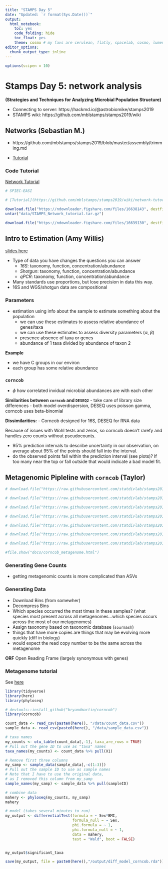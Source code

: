 ```yaml
---
title: "STAMPS Day 5"
date: "Updated: `r format(Sys.Date())`"
output: 
  html_notebook:
    toc: yes
    code_folding: hide
    toc_float: yes
    theme: cosmo # my favs are cerulean, flatly, spacelab, cosmo, lumen
editor_options: 
  chunk_output_type: inline
---
```


```r
options(scipen = 10)
```


# Stamps Day 5: network analysis

**(Strategies and Techniques for Analyzing Microbial Population Structure)**

 - Connecting to server: https://hackmd.io/@astrobiomike/stamps2019
 - STAMPS wiki: https://github.com/mblstamps/stamps2019/wiki


## **Networks** (Sebastian M.)

 - https://github.com/mblstamps/stamps2019/blob/master/assembly/trimming.md

 - [Tutorial](https://github.com/mblstamps/stamps2019/wiki/network-tutorial)
 
 
### Code Tutorial

[Network Tutorial](https://github.com/mblstamps/stamps2019/wiki/network-tutorial)

```r
# SPIEC-EASI

# [Tutorial](https://github.com/mblstamps/stamps2019/wiki/network-tutorial)

download.file("https://ndownloader.figshare.com/files/16638143", destfile = "data/STAMPS_Network_tutorial.tar.gz")
untar("data/STAMPS_Network_tutorial.tar.gz")

download.file("https://ndownloader.figshare.com/files/16639130", destfile = "code/STAMPS_Network_tutorial2019.R")
```


## Intro to Estimation (Amy Willis)

[slides here](https://github.com/statdivlab/stamps2019/tree/master/estimation)


 - Type of data you have changes the questions you can answer 
    - *16S*: taxonomy, function, concentration/abundance 
    - *Shotgun*: taxonomy, function, concentration/abundance 
    - *qPCR*: taxonomy, function, concentration/abundance
    
 - Many standards use proportions, but lose precision in data this way. 
 - 16S and WGS/shotgun data are compositional
 
### Parameters

 - estimation using info about the sample to estimate something about the population
    - we can use these estimates to assess relative abundance of genes/taxa
    - we can use these estimates to assess diversity parameters ($\alpha$, $\beta$)
    - presence absence of taxa or genes
    - abundance of 1 taxa divided by abundance of taxon 2

**Example**

 - we have C groups in our environ
 - each group has some relative abundance

### `corncob`

- $\phi$  how correlated invidual microbial abundances are with each other

**Similarities between `corncob` and `DESEQ2`**
 - take care of library size differences
 - both model overdispersion, DESEQ uses poisson gamma, corncob uses beta-binomial
 
**Dissimilarities:**
 - Corncob designed for 16S, DESEQ for RNA data

Because of issues with Wohl tests and zeros, so corncob doesn't rarefy and handles zero counts without pseudocounts.

 - 95% prediction intervals to describe uncertainty in our observation, on average about 95% of the points should fall into the interval.
 - do the observed points fall within the prediction interval (see plots)? If too many near the top or fall outside that would indicate a bad model fit.


## Metagenomic Pipleline with `corncob` (Taylor)


```r


# download.file("https://raw.githubusercontent.com/statdivlab/stamps2019/master/labs/corncob_tutorial/corncob_tutorial.Rmd", destfile = "docs/corncob_tutorial.Rmd")

# download.file("https://raw.githubusercontent.com/statdivlab/stamps2019/master/labs/corncob_tutorial/corncob_tutorial.html", destfile = "docs/corncob_tutorial.html")

# download.file("https://raw.githubusercontent.com/statdivlab/stamps2019/master/labs/corncobDESeq2/corncobDESeq2.Rmd", destfile = "docs/corncobDESeq2.Rmd")

# download.file("https://raw.githubusercontent.com/statdivlab/stamps2019/master/labs/corncob_metagenome/corncob_metagenome.Rmd", destfile = "docs/corncob_metagenome.Rmd")

# download.file("https://raw.githubusercontent.com/statdivlab/stamps2019/master/labs/diversity-lab.Rmd", destfile = "docs/diversity-lab.Rmd")

# download.file("https://raw.githubusercontent.com/statdivlab/stamps2019/master/labs/corncob_metagenome/count_data.csv", destfile = "data/count_data.csv")

# download.file("https://raw.githubusercontent.com/statdivlab/stamps2019/master/labs/corncob_metagenome/sample_data.csv", destfile = "data/sample_data.csv")

#file.show("docs/corncob_metagenome.html")
```

### Generating Gene Counts

 - getting metagenomic counts is more complicated than ASVs

### Generating Data

 - Download Bins (from somewher)
 - Decompress Bins
 - Which species occurred the most times in these samples? (what species most present across all metagenomes...which species occurs across the most of our metagenomes)
 - Assign taxonomy based on taxonomic database (`sourmash`)
 - things that have more copies are things that may be evolving more quickly (diff in biology)
 - would expect the read copy number to be the same across the metagenome
 
**ORF** Open Reading Frame (largely synonymous with genes)

### Metagenome tutorial

See [here](https://github.com/statdivlab/stamps2019)

```r
library(tidyverse)
library(here)
library(phyloseq)

# devtools::install_github("bryandmartin/corncob")
library(corncob)

count_data <- read_csv(paste0(here(), "/data/count_data.csv"))
sample_data <- read_csv(paste0(here(), "/data/sample_data.csv"))

# taxa names
my_counts <- otu_table(count_data[,-1], taxa_are_rows = TRUE)
# Pull out the gene ID to use as "taxa" names
taxa_names(my_counts) <- count_data %>% pull(X1)

# Remove first three columns
my_samp <- sample_data(sample_data[,-c(1:3)])
# Pull out the sample ID to use as sample names
# Note that I have to use the original data, 
# as I removed this column from my_samp
sample_names(my_samp) <- sample_data %>% pull(sampleID)

# combine data
mahery <- phyloseq(my_counts, my_samp)
mahery

# model (takes several minutes to run)
my_output <- differentialTest(formula = ~ Sex*BMI,
                              formula_null = ~ Sex,
                              phi.formula = ~ 1,
                              phi.formula_null = ~ 1,
                              data = mahery, 
                              test = "Wald", boot = FALSE)


my_output$significant_taxa

save(my_output, file = paste0(here(),"/output/diff_model_corncob.rda"))

```

